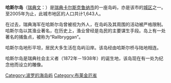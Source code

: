 '''哈斯尔岛'''（[[瑞典文|瑞典文]]：{{lang|sv|Hasslö}}）是[[瑞典|瑞典]][[卡尔斯克鲁纳市|卡尔斯克鲁纳市]]的一座岛屿，亦是该市的[[城市地区|城区]]之一。至2005年为止，此城市地区的人口共计1,643人。

在过去，瑞典海军在哈斯尔岛曾被视为外人，在岛屿及其周围的活动被严格限制。哈斯尔岛以其渔业著名，在历史上，渔业曾经是岛民的主要谋生手段。岛上有一处著名的捕鱼点，被称为“Rallbryggan”。

哈斯尔岛地形平坦，居民大多生活在岛屿沿岸。该岛经由哈斯尔桥与陆地相连。

哈斯尔岛是瑞典社会主义者{{link-en|法比安·蒙松|Fabian Månsson}}（1872年－1938年）的诞生地，该岛现在有一处为纪念他而设立的雕像。

{{Blekinge-geo-stub}}
{{卡尔斯克鲁纳市市镇}}

{{coord|56|07|N|15|29|E|region:SE_type:city|display=title}}

{{DEFAULTSORT:Hasslö}}
[[Category:波罗的海岛屿|Category:波罗的海岛屿]]
[[Category:布莱金厄省|Category:布莱金厄省]]